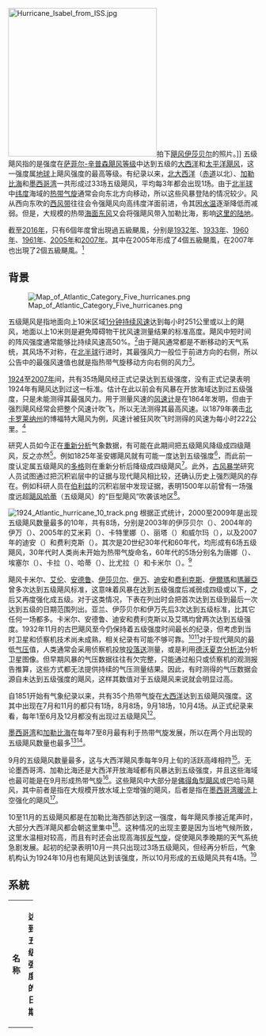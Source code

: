 [[Image:Hurricane_Isabel_from_ISS.jpg|300px]]拍下[[飓风伊莎贝尔|飓风伊莎贝尔]]的照片。]]
五级飓风指的是强度在[[萨菲尔-辛普森飓风等级|萨菲尔-辛普森飓风等级]]中达到五级的[[北大西洋热带气旋|大西洋]]和[[太平洋飓风|太平洋飓风]]，这一强度属[[地球|地球]]上飓风强度的最高等级。有纪录以来，[[大西洋|北大西洋]]（[[赤道|赤道]]以北）、[[加勒比海|加勒比海]]和[[墨西哥湾|墨西哥湾]]一共形成过33场五级飓风，平均每3年都会出现1场。由于[[北半球|北半球]]中[[纬度|纬度]]海域的[[热带气旋|热带气旋]]通常会向东北方向移动，所以这些风暴登陆的情况较少。风从西向东吹的[[西风带|西风带]]往往会令强飓风向高纬度洋面前进，令其因[[海面温度|水温]]逐渐降低而减弱。但是，大规模的热带[[信风|海面东风]]又会将强飓风带入加勒比海，影响[[加勒比地区|这里的陆地]]。

截至[[2016年大西洋飓风季|2016年]]，只有6個年度曾出現過五級颶風，分别是[[1932年大西洋飓风季|1932年]]、[[1933年大西洋飓风季|1933年]]、[[1960年大西洋飓风季|1960年]]、[[1961年大西洋飓风季|1961年]]、[[2005年大西洋飓风季|2005年]]和[[2007年大西洋飓风季|2007年]]。其中在2005年形成了4個五級颶風，在2007年也出現了2個五級颶風。<ref name="HURDAT">{{cite web | author = National Hurricane Center | author2 = Hurricane Research Division | title = Atlantic hurricane best track (HURDAT version 2) | url = http://www.nhc.noaa.gov/data/hurdat/hurdat2-1851-2014-050515.txt | publisher = United States National Oceanic and Atmospheric Administration | date = 2015-05-07 | accessdate = 2015-05-26 | archivedate = 2015-05-10 | archiveurl = https://web.archive.org/web/20150510121046/http://www.nhc.noaa.gov/data/hurdat/hurdat2-1851-2014-050515.txt | deadurl = no }}</ref>

== 背景 ==
{{Saffir-Simpson small}}
[[File:Map_of_Atlantic_Category_Five_hurricanes.png|thumb]]

五级飓风是指地面向上10米区域[[最大持续风速|1分钟持续风速]]达到每小时251公里或以上的飓风，地面以上10米则是避免障碍物干扰风速测量结果的标准高度。飓风中短时间的阵风强度通常能够比持续风速高50%。<ref name="sustainedWinds">{{cite web | url = http://www.aoml.noaa.gov/hrd/tcfaq/D4.html | author = Landsea, Christopher W | publisher = National Oceanic and Atmospheric Administration | work = Atlantic Oceanographic and Meteorological Laboratory | title = Tropical Cyclone FAQ Subject: D4) What does "maximum sustained wind" mean? How does it relate to gusts in tropical cyclones? | accessdate = 2015-05-26 | archivedate = 2015-03-26 | deadurl = no | archiveurl = https://web.archive.org/web/20150326100129/http://www.aoml.noaa.gov/hrd/tcfaq/D4.html }}</ref>由于飓风通常都是不断移动的天气系统，其风场不对称，在[[北半球|北半球]]行进时，其最强风力一般位于前进方向的右侧，所以公告中的最强风速值也就是指热带气旋移动方向右侧的风力<ref name="semicircles">{{cite web | archivedate = 2015-03-26 | archiveurl = https://web.archive.org/web/20150326073304/http://www.aoml.noaa.gov/hrd/tcfaq/D6.html | deadurl = no | url = http://www.aoml.noaa.gov/hrd/tcfaq/D6.html | publisher = National Oceanic and Atmospheric Administration | work = Atlantic Oceanographic and Meteorological Laboratory | title = Tropical Cyclone FAQ Subject: D6) Why are the strongest winds in a hurricane typically on the right side of the storm? | author = Landsea, Christopher W | accessdate = 2015-05-26 }}</ref>。

[[1924年大西洋飓风季|1924]]至[[2007年大西洋飓风季|2007年]]间，共有35场飓风经正式记录达到五级强度，没有正式记录表明1924年有飓风达到过这一标准。估计在此以前会有风暴在开放海域达到过五级强度，只是未能测得其最强风力。用于测量风速的[[风速计|风速计]]是在1864年发明，但由于强烈飓风经常会把整个风速计吹飞，所以无法测得其最高风速。以1879年袭击[[北卡罗莱纳州|北卡罗莱纳州]]的博福特大飓风为例，风速计被狂风吹飞时测得的风速为每小时222公里。<ref name="Hudgins">{{cite web | url = http://www.erh.noaa.gov/er/rnk/Research/NC_Tropical_Cyclone_History.pdf | title = Tropical cyclones affecting North Carolina since 1586 | last = Hudgins | first = James E. | year = 2000 | work = National Weather Service Office Blacksburg, Virginia | publisher = National Oceanic and Atmospheric Administration | archiveurl = https://web.archive.org/web/20131105094044/http://www.erh.noaa.gov/er/rnk/Research/NC_Tropical_Cyclone_History.pdf | accessdate = 2015-05-26 | archivedate = 2013-11-05 | deadurl = no | format = PDF }}</ref>

研究人员如今正在[[大西洋飓风再分析|重新分析]]气象数据，有可能在此期间把五级飓风降级成四级飓风，反之亦然<ref name="reanalysis">{{cite web | url = http://www.aoml.noaa.gov/hrd/data_sub/re_anal.html | title = Re-analysis Project | author = Staff writer | date = 2010-06-08 | work = Hurricane Research Division — Atlantic Oceanographic and Meteorological Project | publisher = National Oceanic and Atmospheric Administration | accessdate = 2015-05-26 | deadurl = no | archiveurl = https://web.archive.org/web/20150327065443/http://www.aoml.noaa.gov/hrd/data_sub/re_anal.html | archivedate = 2015-03-27 }}</ref>。例如1825年圣安娜飓风就有可能一度达到五级强度<ref>{{cite journal | last = Donnelly | first = J. P. | year = 2005 | title = Evidence of Past Intense Tropical Cyclones from Backbarrier Salt Pond Sediments: A Case Study from Isla de Culebrita, Puerto Rico, USA | journal = Journal of Coastal Research | volume = SI42 | pages = 201–210 | issn = 0749-0208 | url = http://www.whoi.edu/science/GG/coastal/publications/pdfs/Donnelly%20JCR%202005-Hurricane.pdf | archivedate = 2013-11-09 | archiveurl = https://web.archive.org/web/20131109112401/http://www.whoi.edu/science/GG/coastal/publications/pdfs/Donnelly%20JCR%202005-Hurricane.pdf | format = PDF | accessdate = 2015-05-26 | dead-url = no }}</ref>，而此前一度认定属五级飓风的[[飓风多格|多格]]则在重新分析后降级成四级飓风<ref>{{cite web | author = National Hurricane Center | author2 = Hurricane Research Division | author3 = Atlantic Oceanographic and Meteorological Laboratory | title = Atlantic hurricane best track (HURDAT) Meta Data | publisher = United States National Oceanic and Atmospheric Administration's Office of Oceanic & Atmospheric Research | date = 2014-03 | accessdate = 2015-03-25 | archiveurl = https://web.archive.org/web/20140607002601/http://www.aoml.noaa.gov/hrd/hurdat/metadata_master.html | deadurl = no | archivedate = 2014-06-07 | url = http://www.aoml.noaa.gov/hrd/hurdat/metadata_master.html }}</ref>。此外，[[古风暴学|古风暴学]]研究人员试图通过把沉积岩层中的证据与现代飓风相比较，还确认历史上强烈飓风的存在。例如科研人员在[[伯利兹|伯利兹]]的沉积岩层中发现证据，表明1500年以前曾有一场强度远超[[飓风哈蒂|飓风哈蒂]]（五级飓风）的“巨型飓风”吹袭该地区<ref name="Mccloskey2009">{{cite journal | last = Mccloskey | first = T | author2 = G Keller | year = 2009 | title = 5000 year sedimentary record of hurricane strikes on the central coast of Belize | journal = Quaternary International | pages = 53–68 | issue = 1-2 | volume = 195 | issn = 1040-6182 | doi = 10.1016/j.quaint.2008.03.003 | bibcode = 2009QuInt.195...53M}}</ref>。

[[Image:1924_Atlantic_hurricane_10_track.png|thumb]]
根据正式统计，2000至2009年是出现五级飓风数量最多的10年，共有8场，分别是2003年的伊莎贝尔（{{lang|en|Isabel}}）、2004年的伊万（{{lang|en|Ivan}}）、2005年的艾米莉（{{lang|en|Emily}}）、卡特里娜（{{lang|en|Katrina}}）、丽塔（{{lang|en|Rita}}）和威尔玛（{{lang|en|Wilma}}），以及2007年的迪安（{{lang|en|Dean}}）和费利克斯（{{lang|en|Felix}}）。其次是20世纪30年代和60年代，均形成有6场五级飓风，30年代时人类尚未开始为热带气旋命名，60年代的5场分别名为唐娜（{{lang|en|Donna}}）、埃塞尔（{{lang|en|Ethel}}）、卡拉（{{lang|en|Carla}}）、哈蒂（{{lang|en|Hattie}}）、比尤拉（{{lang|en|Beulah}}）和卡米尔（{{lang|en|Camille}}）。<ref name="HURDAT" />

飓风卡米尔、[[飓风艾伦|艾伦]]、[[飓风安德鲁|安德鲁]]、[[飓风伊莎贝尔|伊莎贝尔]]、[[飓风伊万|伊万]]、[[飓风迪安|迪安]]和[[飓风费利克斯|费利克斯]]、[[颶風伊爾瑪|伊爾瑪]]和[[颶風瑪麗亞|瑪麗亞]]曾多次达到五级飓风标准，这意味着风暴在达到五级强度后减弱成四级或以下，之后又再度强化成五级。对于这类情况，下表在列出时会把首次达到五级到最后一次达到五级的日期范围列出。亚兰、伊莎贝尔和伊万先后3次达到五级标准，比其它任何一场都多。卡米尔、安德鲁、迪安和费利克斯以及艾瑪均曾两次达到五级强度。1932年11月的古巴飓风至今仍保持着五级强度时间最长的纪录，但考虑到当时卫星和侦察机技术尚未成熟，相关纪录有可能不够可靠。<ref name="HURDAT" /><ref name="Andrew reanalysis">{{cite web | url = http://www.nhc.noaa.gov/1992andrew_add.html | title = Addendum Hurricane Andrew | last = Rappaport | first = Edward N. | work = National Hurricane Center | publisher = National Oceanic and Atmospheric Administration | archiveurl = https://web.archive.org/web/20141219040743/http://www.nhc.noaa.gov/1992andrew_add.html | archivedate = 2014-12-19 | deadurl = no | accessdate = 2015-05-26 }}</ref>对于现代飓风的最低[[气压|气压]]值，人类通常会采用侦察机投放[[投落送|投落送]]测量，或是利用[[德沃夏克分析法|德沃夏克分析法]]分析卫星图像。但早期风暴的气压数据往往有欠完整，只能通过船只或侦察机的观测报告推算，这些方式都无法提供持续的气压测量结果。因此，有时测得的气压数据会源自未达到五级强度的飓风，这样其数值对于五级飓风来说就会明显过高。

自1851开始有气象纪录以来，共有35个热带气旋在[[大西洋|大西洋]]达到五级飓风强度。这其中出现在7月和11月的都只有1场，8月8场，9月18场，10月4场。从正式纪录来看，每年1至6月及12月都没有出现过五级飓风<ref name="HURDAT" />。

[[墨西哥湾|墨西哥湾]]和[[加勒比海|加勒比海]]在每年7至8月最有利于热带气旋发展，所以在两个月出现的五级飓风数量也最多<ref name="HURDAT" /><ref name="climatology">{{cite web | year = 2010 | author = Staff writer | url = http://www.nhc.noaa.gov/climo/ | title = Tropical Cyclone Climatology | accessdate = 2015-05-26 | publisher = National Oceanic and Atmospheric Administration | archiveurl = https://web.archive.org/web/20150321161433/http://www.nhc.noaa.gov/climo/ | work = National Hurricane Center | deadurl = no | archivedate = 2015-03-21 }}</ref>。

9月的五级飓风数量最多，这与大西洋飓风季每年9月上旬的活跃高峰相符<ref name="September">{{cite web | url = http://www.aoml.noaa.gov/hrd/tcfaq/G1.html | title = Tropical Cyclone FAQ G1) When is hurricane season ? | last = Dorst | first = Neal | date = 2010-06-10 | work = National Hurricane Center | publisher = National Oceanic and Atmospheric Administration | accessdate = 2015-05-26 | archiveurl = https://web.archive.org/web/20150326072108/http://www.aoml.noaa.gov/hrd/tcfaq/G1.html | archivedate = 2015-03-26 | deadurl = no }}</ref>。无论墨西哥湾、加勒比海还是大西洋开放海域都有风暴达到五级强度，并且这些海域也最可能是在9月形成热带气旋<ref name="climatology" />。这些飓风中大部分是[[佛得角型飓风|佛得角型飓风]]或巴哈马飓风，其中前者是指在大规模开放水域上空增强的飓风，后者是指在[[墨西哥湾暖流|墨西哥湾暖流]]上空强化的飓风<ref name="CapeVerde">{{cite web | url = http://www.aoml.noaa.gov/hrd/tcfaq/A2.html | title = Tropical Cyclone FAQ A2) What is a "Cape Verde" hurricane? | last = Landsea | first = Christopher W. | date = 2010-06-08 | work = Hurricane Research Division — Atlantic Oceanographic and Meteorological Laboratory | publisher = National Oceanic and Atmospheric Administration | accessdate = 2015-05-26 | archiveurl = https://web.archive.org/web/20150327065541/http://www.aoml.noaa.gov/hrd/tcfaq/A2.html | archivedate = 2015-03-27 | deadurl = no }}</ref>。

10至11月的五级飓风都是在加勒比海西部达到这一强度，每年飓风季接近尾声时，大部分大西洋飓风都会朝这里集中<ref name="climatology" />。这种情况的出现主要是因为当地气候所致，这里水温相对较高，而且有时还会出现高海拔[[反气旋|反气旋]]，促使飓风季晚期的天气系统急剧发展。起初的纪录表明10月一共只出现过3场五级飓风，但经再分析后，气象机构认为1924年10月也有飓风达到该强度，所以10月形成的五级飓风共有4场。<ref name="HURDAT" />

== 系統 ==

{| class="wikitable sortable" width="100%"
! scope="col" width="5%"|名称
! scope="col" width="15%" data-sort-type="isoDate"|达到五级强度的日期
! scope="col" width="5%"|持續時間（小时）
! scope="col" width="12.5%"|持续风速
! scope="col" width="12.5%"|气压
! scope="col" width="27.5%" class="unsortable"|影響地區
! scope="col" width="5%"|死亡
! scope="col" width="5%"|損失（美元）
! scope="col" width="5%" class="unsortable"|參考資料
|-
| {{sort|Cuba|[[1924年古巴飓风|“古巴”]]}} || {{Sort|19241019|1924年10月19日}} || {{nts|12}} || {{Sort|165|每小時270公里}} || {{convert|910|hPa|inHg|sigfig=4|sortable=on}} || 中美洲、墨西哥、古巴<br>佛羅里達州、巴哈馬 || {{nts|90}} || ||<ref name="meta">{{cite web|author1=Steve Feuer |author2=Ramon Perez Suarez |author3=Ricardo Prieto |author4=Jorge Sanchez-Sesma |date=March 2009|title=Documentation of Atlantic Tropical Cyclones Changes in HURDAT: Hurricane #10 in 1924|publisher=Hurricane Research Division|accessdate=2009-03-21}}</ref>
|-
| {{sort|Okeechobee|[[1928年奥基乔比飓风|“圣费利佩二世－奥基乔比”]]}} || {{Sort|19280913|1928年9月13至14日}} || {{nts|12}} || {{Sort|160|每小時260公里}} || {{convert|929|hPa|inHg|sigfig=4|sortable=on}} || 小安的列斯群島、巴哈馬<br>美國東岸、加拿大大西洋省份 || {{nts|4000}} || {{ntsp|100000000||$}} ||
|-
| {{sort|Bahamas|[[1932年巴哈马飓风|“巴哈马”]]}} || {{sort|19320905|1932年9月5至6日}} || {{nts|24}} || {{Sort|160|每小時260公里}} || {{convert|921|hPa|inHg|sigfig=4|sortable=on}} || 巴哈馬、美國東北部 || {{nts|16}} || ||
|-
| {{sort|Cuba|[[1932年古巴飓风|“古巴”]]}} || {{sort|19321105|1932年11月5至8日}} || {{nts|78}} || {{Sort|175|每小時280公里}} || {{convert|915|hPa|inHg|sigfig=4|sortable=on}} || 小安的列斯群島、牙買加、開曼群島<br>古巴、巴哈馬、百慕大 || {{nts|3,103}} || {{ntsp|40000000||$}} ||
|-
| {{sort|Cuba–Brownsville|[[1933年古巴－布朗斯维尔飓风|“古巴－布朗斯维尔”]]}} || {{sort|19330830|1933年8月30日}} || {{nts|12}} || {{Sort|160|每小時260公里}} || {{convert|930|hPa|inHg|sigfig=4|sortable=on}} || 巴哈馬、古巴、佛羅里達州<br>德克薩斯州、塔毛利帕斯州 || {{nts|179}} || {{ntsp|27900000||$}} ||
|-
| {{sort|Tampico|[[1933年坦皮科飓风|“坦皮科”]]}} || {{sort|19330921|1933年9月21日}} || {{nts|12}} || {{Sort|160|每小時260公里}} || {{convert|929|hPa|inHg|sigfig=4|sortable=on}} || 牙買加、尤卡坦半島 || {{nts|184}} || {{ntsp|5000000||$}} ||
|-
| {{sort|Labor Day|[[1935年劳动节飓风|“劳动节”]]}} || {{sort|19350903|1933年9月3日}} || {{nts|18}} || {{Sort|185|每小時295公里}} || {{convert|892|hPa|inHg|sigfig=4|sortable=on}} || 巴哈馬、佛羅里達州、喬治亞州、卡羅萊納、弗吉尼亞州 || {{nts|408}} || ||
|-
| {{sort|New England| [[1938年新英格兰飓风|“新英格兰”]]}} || {{sort|19380919|1938年9月19至20日}} || {{nts|18}} ||  {{Sort|160|每小時260公里}} || {{convert|940|hPa|inHg|sigfig=4|sortable=on}} || 美國東南部、美國東北部、魁北克省西南部 || {{nts|682}} || {{ntsp|306000000||$}} ||
|-
| [[1953年飓风卡罗尔|卡罗尔]] || {{sort|19530903|1953年9月3日}} || {{nts|12}} || {{Sort|160|每小時260公里}} || {{convert|929|hPa|inHg|sigfig=4|sortable=on}} || 百慕大、新英格蘭、加拿大大西洋省份 || {{nts|5}} || {{ntsp|2000000||$}} ||
|-
| [[飓风珍妮特|珍妮特]] || {{sort|19550927|1955年9月27至28日}} ||  {{nts|18}} || {{Sort|175|每小時280公里}} ||  {{convert|914|hPa|inHg|sigfig=4|sortable=on}} || 小安的列斯群島、中美洲 || {{nts|1023}} || {{ntsp|65800000||$}} ||<ref name="1955MWR">{{cite journal|author2=Davies, Walter R|author3=Moore, Paul L|format=PDF|publisher=United States Weather Bureau|year=1955|issue=12|volume=83|title=Hurricanes of 1955|doi=10.1175/1520-0493(1955)083<0315:HO>2.0.CO;2|accessdate=2011-08-16|url=http://www.aoml.noaa.gov/general/lib/lib1/nhclib/mwreviews/1955.pdf|pages=315–326|author=Dunn, Gordon E.|issn=1520-0493|journal=Monthly Weather Review|bibcode=1955MWRv...83..315D|archive-date=2007-06-29|archive-url=https://web.archive.org/web/20070629114604/http://www.aoml.noaa.gov/general/lib/lib1/nhclib/mwreviews/1955.pdf|dead-url=no}}</ref>
|-
| [[飓风卡拉|卡拉]] || {{sort|19610911|1961年9月11日}} || {{nts|18}} || {{Sort|175|每小時280公里}} || data-sort-value="931"|{{convert|931|hPa|inHg|sigfig=4|sortable=on}} || 德克薩斯州、路易斯安那州、美國中西部 || {{nts|43}} || {{ntsp|325740000||$}} ||<ref name="US Deadliest"/><ref name="1983 Deadly">{{cite report |author3=National Hurricane Center |author=Hebert, Paul J |author2=Taylor, Glenn |archivedate=2012-12-03 |deadurl=no |date=January 1983 |title=The Deadliest, Costliest, and Most Intense United States Hurricanes of This Century (and Other Frequently Requested Hurricane Facts) |type=NOAA Technical Memorandum NWS TPC-18 |accessdate=December 2, 2012 |url=http://www.aoml.noaa.gov/general/lib/lib1/nhclib/nwstechmemos/techmemo18.pdf |archiveurl=https://www.webcitation.org/6CcbwRKHS?url=http://www.aoml.noaa.gov/general/lib/lib1/nhclib/nwstechmemos/techmemo18.pdf |publisher=United States National Oceanic and Atmospheric Administration's National Weather Service |page=5 |df=mdy-all }}</ref>
|-
| [[飓风哈蒂|哈蒂]] || {{sort|19611030|1961年10月30至31日}} ||  {{nts|18}} || {{Sort|160|每小時260公里}} || {{convert|920|hPa|inHg|sigfig=4|sortable=on}} || 中美洲 || {{nts|319}} || {{ntsp|60300000||$}} ||<ref>{{cite journal|title=The Hurricane Season of 1961|journal=Monthly Weather Review|volume=89|issue=3|doi=10.1175/1520-0493(1962)090<0107:THSO>2.0.CO;2|url=http://www.aoml.noaa.gov/general/lib/lib1/nhclib/mwreviews/1961.pdf|accessdate=2012-12-03|publisher=United States Weather Bureau|author=Dunn, Gordon E|issn=0027-0644|year=1962|page=108|archive-date=2013-11-26|archive-url=https://web.archive.org/web/20131126080309/http://www.aoml.noaa.gov/general/lib/lib1/nhclib/mwreviews/1961.pdf|dead-url=no}}</ref><ref>{{cite web |title=Belize Marked 45th Anniversary of Deadly Hurricane Hattie |url=http://www.nemo.org.bz/cgi-bin/nemonews/exec/view.cgi?archive=1&num=285 |publisher=Belize National Emergency Management Organization |accessdate=2012-12-03 |author=National Meteorological Services of Belize |archiveurl=https://www.webcitation.org/6Ce1gvhur?url=http://www.nemo.org.bz/cgi-bin/nemonews/exec/view.cgi?archive=1&num=285 |archivedate=2012-12-03 |date=2006-11-02 |deadurl=yes }}</ref>
|-
| [[飓风比尤拉|比尤拉]] || {{sort|19670920|1967年9月20日}} || {{nts|18}} || {{Sort|160|每小時260公里}} || {{convert|923|hPa|inHg|sigfig=4|sortable=on}} || 加勒比地區、墨西哥、德克薩斯州 || {{nts|688}} || {{ntsp|207650000||$}} ||<ref>{{cite journal|title=The Hurricane Season of 1967|journal=Monthly Weather Review|volume=96|issue=4|doi=10.1175/1520-0493(1968)096<0242:THSO>2.0.CO;2|url=http://www.aoml.noaa.gov/general/lib/lib1/nhclib/mwreviews/1967.pdf|accessdate=2012-12-03|publisher=United States National Oceanic and Atmospheric Administration|issn=0027-0644|year=1967|page=243|author=Sugg, Arnold L|author2=Peliser, Joseph M|archive-date=2007-06-29|archive-url=https://web.archive.org/web/20070629113956/http://www.aoml.noaa.gov/general/lib/lib1/nhclib/mwreviews/1967.pdf|dead-url=no}}</ref>
|-
| [[飓风卡米尔|卡米尔]] || {{sort|19690816|1969年8月16至18日 '''†'''}} || {{nts|30}} || {{sort|175|每小時280公里}} || {{convert|900|hPa|inHg|sigfig=4|asortable=on}} || 古巴、美國墨西哥灣沿岸地區 || {{nts|259}} || {{ntsp|1420000000||$}} ||<ref name="US Deadliest"/><ref name="costliest"/><ref>{{cite press release |url=http://www.nhc.noaa.gov/news/20140401_pa_reanalysisCamille.pdf |title=Re-analysis of 1969's Hurricane Camille Completed — Catastrophic hurricane now ranks as second strongest on record |publisher=United States National Oceanic and Atmospheric Administration |date=April 1, 2014 |accessdate=April 1, 2014 |author=National Hurricane Center |archiveurl=https://www.webcitation.org/6ORSsNEwU?url=http://www.nhc.noaa.gov/news/20140401_pa_reanalysisCamille.pdf |archivedate=2014-03-29 |deadurl=no |df= }}</ref>
|-
| [[飓风伊迪丝|伊迪丝]] || {{sort|19710909|1971年9月9日}} || {{nts|6}} || {{sort|160|每小時260公里}} || {{convert|943|hPa|inHg|sigfig=4|sortable=on}} || 加勒比地區、中美洲、墨西哥、美國墨西哥灣沿岸地區 || {{nts|37}} || {{ntsp|25400000||$}} ||
|-
| [[飓风安妮塔|安妮塔]] || {{sort|19770902|1977年9月2日}} || {{nts|12}} || {{Sort|175|每小時280公里}} || {{convert|926|hPa|inHg|sigfig=4|sortable=on}} || 墨西哥 || {{nts|11}} || {{ntsh|1}} 大量 ||<ref>{{cite journal|title=Atlantic Hurricane Season of 1977|journal=Monthly Weather Review|date=1978-04-01|volume=106|issue=4|pages=536–540|doi=10.1175/1520-0493(1978)106<0534:AHSO>2.0.CO;2|author=Lawrence, Miles B|publisher=American Meteorological Society|issn=1520-0493|year=1978}}</ref>
|-
| [[颶風大衛|大卫]] || {{sort|19790830|1979年8月30至31日}} || {{nts|42}} || {{Sort|175|每小時280公里}} || {{convert|924|hPa|inHg|sigfig=4|sortable=on}} || 加勒比地區、美國東岸 || {{nts|2068}} || {{ntsp|1540000000||$}} ||<ref name="emdat">{{cite web |author=Université Catholique de Louvain |year=2007 |title=EM-DAT: The OFDA/CRED International Disaster Database for the Caribbean |accessdate=2007-09-07 |url=http://www.em-dat.net/ |deadurl=yes |archiveurl=https://www.webcitation.org/5PlwRXxGj?url=http://www.em-dat.net/ |archivedate=2007年6月21日 }}</ref><ref name="1979 MWR">{{cite journal |title=Atlantic Hurricane Season of 1979 |journal=Monthly Weather Review |date=1980-07-01 |volume=108 |issue=7 |doi=10.1175/1520-0493(1980)108<0973:AHSO>2.0.CO;2 |url=http://www.aoml.noaa.gov/general/lib/lib1/nhclib/mwreviews/1979.pdf |accessdate=2012-12-03 |author=Hebert, Paul J |page=976 |publisher=American Meteorological Society |issn=1520-0493 |year=1980 |deadurl=yes |archiveurl=https://web.archive.org/web/20110104020243/http://www.aoml.noaa.gov/general/lib/lib1/nhclib/mwreviews/1979.pdf |archivedate=2011-01-04 }}</ref>
|-
| [[颶風艾倫|艾倫]] || {{sort|19800805|1980年8月5至9日 '''†'''}} || {{nts|72}} || {{Sort|190|每小時305公里}} || {{convert|899|hPa|inHg|sigfig=4|sortable=on}} || 加勒比地區、尤卡坦半島、墨西哥、德克薩斯州南部 || {{nts|269}} || {{ntsp|1237600000||$}} ||<ref name="emdat"/><ref>{{cite journal|author=Lawrence, Miles B|author2=Pelissier, Joseph M|title=Atlantic Hurricane Season of 1980|journal=Monthly Weather Review|date=1981-07-01|volume=109|issue=7|pages=1567–1582|doi=10.1175/1520-0493(1981)109<1567:AHSO>2.0.CO;2|url=http://journals.ametsoc.org/doi/pdf/10.1175/1520-0493%281981%29109%3C1567%3AAHSO%3E2.0.CO%3B2|accessdate=2012-12-06|issn=1520-0493|publisher=American Meteorological Society|year=1981|archive-date=2020-05-24|archive-url=https://web.archive.org/web/20200524122825/https://journals.ametsoc.org/doi/pdf/10.1175/1520-0493%281981%29109%3C1567%3AAHSO%3E2.0.CO%3B2|dead-url=no}}</ref><ref>{{cite report|title=Hurricane Allen July 31 – August 11|type=Preliminary Report|author=National Hurricane Center|publisher=United States National Oceanic and Atmospheric Administration's National Weather Service|accessdate=December 6, 2012|url=http://www.nhc.noaa.gov/archive/storm_wallets/atlantic/atl1980-prelim/allen/|pages=1–6|date=|archive-date=2020-06-11|archive-url=https://web.archive.org/web/20200611100537/https://www.nhc.noaa.gov/archive/storm_wallets/atlantic/atl1980-prelim/allen/|dead-url=no}}</ref>
|-
| [[颶風吉爾伯特|吉爾伯特]] || {{sort|19880913|1988年9月13至14日}} || {{nts|24}} || {{Sort|185|每小時295公里}} || {{convert|888|hPa|inHg|sigfig=4|sortable=on}} || 牙買加、委內瑞拉、中美洲、伊斯帕尼奧拉島、墨西哥 || {{nts|318}} || {{ntsp|7100000000||$}} ||<ref name="Gilbert TCR">{{cite report|author=Clark, Gilbert B|title=Preliminary Report: Hurricane Gilbert|url=http://www.nhc.noaa.gov/archive/storm_wallets/atlantic/atl1988-prelim/gilbert/|publisher=United States National Hurricane Center|format=PDF|pages=9|accessdate=May 6, 2017|date=October 26, 1988|archive-date=2020-06-11|archive-url=https://web.archive.org/web/20200611100541/https://www.nhc.noaa.gov/archive/storm_wallets/atlantic/atl1988-prelim/gilbert/|dead-url=no}}</ref><ref name="Adjustments">{{cite report |author=Blake, Eric S |page=47 |author4=National Hurricane Center |author2=Landsea, Christopher W |date=August 2011 |author3=Gibney, Ethan J |archivedate=2012-11-27 |deadurl=no |title=The Deadliest, Costliest, and Most Intense United States Tropical Cyclones from 1851 to 2010 (And Other Frequently Requested Hurricane Facts) |type=NOAA Technical Memorandum NWS NHC-6 |accessdate=August 16, 2014 |publisher=United States National Oceanic and Atmospheric Administration's National Weather Service |url=http://www.nhc.noaa.gov/pdf/nws-nhc-6.pdf |archiveurl=https://www.webcitation.org/6CUXzlU54?url=http://www.nhc.noaa.gov/pdf/nws-nhc-6.pdf |df=mdy }}</ref>
|-
| [[飓风雨果|雨果]] || {{sort|19890915|1989年9月15日}} || {{nts|6}} || {{Sort|160|每小時260公里}} || {{convert|918|hPa|inHg|sigfig=4|sortable=on}} || 加勒比海，美國東岸 || {{nts|107}} || {{ntsp|10000000000||$}} ||<ref name="costliest"/><ref name="Hugo TCR">{{cite report|author=Lawrence, Miles B|title=Preliminary Report: Hurricane Hugo|url=http://www.ecu.edu/renci/StormsToLife/Hugo/images/NOAA-Hugo-Report.pdf|publisher=United States National Hurricane Center|format=PDF|pages=1–2, 7|accessdate=April 25, 2017|date=November 15, 1989|archive-date=2017-09-06|archive-url=https://web.archive.org/web/20170906040145/http://www.ecu.edu/renci/StormsToLife/Hugo/images/NOAA-Hugo-Report.pdf|dead-url=no}}</ref><ref>{{cite journal|author2=Mayfield, Max|author=Case, Bob|page=1175|publisher=American Meteorological Society|title=Atlantic Hurricane Season of 1989|journal=Monthly Weather Review|date=1990-05-01|url=http://journals.ametsoc.org/doi/pdf/10.1175/1520-0493%281990%29118%3C1165%3AAHSO%3E2.0.CO%3B2|volume=118|issue=5|doi=10.1175/1520-0493(1990)118<1165:AHSO>2.0.CO;2|accessdate=2012-12-10|issn=1520-0493|year=1990|archive-date=2020-05-24|archive-url=https://web.archive.org/web/20200524122852/https://journals.ametsoc.org/doi/pdf/10.1175/1520-0493%281990%29118%3C1165%3AAHSO%3E2.0.CO%3B2}}</ref>
|-
| [[飓风安德鲁|安德鲁]] || {{sort|19920823|1992年8月23至24日 '''†'''}} || {{nts|16}} || {{Sort|175|每小時280公里}} || {{convert|922|hPa|inHg|sigfig=4|sortable=on}} || 巴哈馬、佛羅里達州、美國墨西哥灣沿岸地區 || {{nts|65}} || {{ntsp|26500000000||$}} ||<ref name="costliest"/><ref name="Andrew TCR">{{cite report|author=Rappaport, Edward N|date=December 10, 1993|accessdate=January 1, 2013|title=Hurricane Andrew: August 16 – 28|url=http://www.nhc.noaa.gov/1992andrew_add.html|type=Preliminary Report|publisher=United States National Hurricane Center|archive-date=2013-10-23|archive-url=https://web.archive.org/web/20131023010151/http://www.nhc.noaa.gov/1992andrew_add.html|dead-url=no}}</ref>
|-
| [[飓风米奇|米契]] || {{sort|19981026|1998年10月26至28日}} || {{nts|42}} || {{Sort|180|每小時285公里}} || {{Convert|905|hPa|inHg|sigfig=4|sortable=on}} || 中美洲、尤卡坦半島、佛羅里達州南部 || {{nts|11374}} || {{ntsp|6200000000||$}} ||<ref name="Mitch TCR">{{cite report|author=Guiney, John L|author2=Lawrence, Miles B|format=PDF|title=Hurricane Mitch: October 22 - November 5, 1998|url={{NHC TCR url|id=AL131998_Mitch}}|accessdate=April 24, 2017|publisher=United States National Hurricane Center|date=April 7, 2017|type=Tropical Cyclone Report}}</ref><ref>{{Cite web|year=2004|title=Mitch: The Deadliest Atlantic Hurricane Since 1780|url=http://lwf.ncdc.noaa.gov/oa/reports/mitch/mitch.html|publisher=United States National Climatic Data Center|accessdate=2013-01-13|deadurl=yes|archiveurl=https://web.archive.org/web/20120717103126/http://lwf.ncdc.noaa.gov/oa/reports/mitch/mitch.html|archivedate=2012年7月17日}}</ref><ref name="iadbcr">{{Cite web |author=Inter-American Development Bank |title=Central America After Hurricane Mitch- Costa Rica |accessdate=2013-01-13 |url=http://www.iadb.org/regions/re2/consultative_group/backgrounder6.htm |deadurl=yes |archiveurl=https://web.archive.org/web/20051219111541/http://www.iadb.org/regions/re2/consultative_group/backgrounder6.htm |archivedate=2005-12-19 }}</ref><ref name="iadbes">{{Cite web |author=Inter-American Development Bank |title=Central America After Hurricane Mitch- El Salvador |accessdate=2013-01-13 |url=http://www.iadb.org/regions/re2/consultative_group/backgrounder4.htm |deadurl=yes |archiveurl=https://web.archive.org/web/20051026083640/http://www.iadb.org/regions/re2/consultative_group/backgrounder4.htm |archivedate=2005-10-26 }}</ref>
|-
| [[飓风伊莎贝尔|伊莎贝尔]] || {{sort|20030911|2003年9月11至14日 '''†'''}} || {{nts|42}} || {{Sort|165|每小時270公里}} || {{convert|915|hPa|inHg|sigfig=4|sortable=on}} || 大安的列斯群島、巴哈馬、美國東部、安大略省 || {{nts|51}} || {{ntsp|5370000000||$}} ||<ref name="costliest"/><ref name="Isabel TCR">{{cite report|author=Beven, John L|author2=Cobb, Hugh|type=Tropical Cyclone Report|title=Hurricane Isabel: September 6-19, 2003|url={{NHC TCR url|id=AL132003_Isabel}}|format=PDF|accessdate=April 24, 2017|publisher=United States National Hurricane Center|date=April 7, 2017}}</ref>
|-
| [[飓风伊万|伊凡]] || {{sort|20040909|2004年9月9至14日 '''†'''}} || {{nts|60}} || {{Sort|165|每小時270公里}} || {{convert|910|hPa|inHg|sigfig=4|sortable=on}} || 加勒比地區、委內瑞拉、美國墨西哥灣沿岸地區 || {{nts|124}} || {{ntsp|23280000000||$}} ||<ref name="costliest"/><ref name="WMO 2004"/><ref name="Ivan TCR">{{cite report|author=Stewart, Stacy R |date=December 16, 2004 |title=Hurricane Ivan September 2 – 24, 2004 |accessdate=December 10, 2012 |publisher=United States National Hurricane Center |url={{NHC TCR url|id=AL092004_Ivan}} |archiveurl=https://www.webcitation.org/6CVGxo43Y?url=http://www.nhc.noaa.gov/2004ivan.shtml? |archivedate=November 28, 2012 |type=Tropical Cyclone Report |deadurl=yes |df= }}</ref>
|-
| [[2005年飓风艾米莉|艾米莉]] || {{sort|20050716|2005年7月16日}} || {{nts|6}} || {{sort|160|每小時260公里}} || {{convert|929|hPa|inHg|sigfig=4|sortable=on}} || 向風群島、牙買加、[[墨西哥|墨西哥]]、德克薩斯州 || {{nts|17}} || {{ntsp|1014000000||$}} ||<ref name="Emily TCR">{{cite report|author=Franklin, James L |author2=Brown, Daniel P |date=March 10, 2006 |title=Hurricane Emily July 11 – 21, 2005 |accessdate=December 10, 2012 |publisher=United States National Hurricane Center |url={{NHC TCR url|id=AL052005_Emily}} |archiveurl=https://www.webcitation.org/6pyRtzaxP?url=http://www.nhc.noaa.gov/data/tcr/AL052005_Emily.pdf |archivedate=April 24, 2017 |type=Tropical Cyclone Report |deadurl=yes |df= }}</ref>
|-
| [[2005年颶風卡特里娜|卡崔娜]] || {{sort|20050828|2005年8月28至29日}} || {{nts|18}} || {{Sort|175|每小時280公里}} || {{convert|902|hPa|inHg|sigfig=4|asortable=on}} || 巴哈馬、美國墨西哥灣沿岸地區 || {{nts|1836}} || {{ntsp|108000000000||$}} ||<ref name="Katrina TCR">{{cite report|author=Knabb, Richard D|author2=Rhome, Jamie R|author3=Brown, Daniel P|format=PDF|title=Hurricane Katrina: August 23 – 30, 2005|url={{NHC TCR url|id=AL122005_Katrina}}|accessdate=April 24, 2017|publisher=United States National Hurricane Center|date=December 20, 2005|type=Tropical Cyclone Report}}</ref>
|-
| [[飓风丽塔|丽塔]] || {{sort|20050921|2005年9月21至22日}} || {{nts|24}} || {{Sort|180|每小時285公里}} || {{convert|895|hPa|inHg|sigfig=4sortable=on}} || 古巴、美國墨西哥灣沿岸地區 || {{nts|125}} || {{ntsp|12037000000||$}} ||<ref name="Rita TCR">{{cite report|url={{NHC TCR url|id=AL182005_Rita}}|title=Hurricane Rita: September 18 - 26, 2005|author=Knabb, Richard D|author2=Brown, Daniel P|author3=Rhome, Jamie R|date=March 17, 2006|publisher=UUnited States National Hurricane Center|accessdate=December 10, 2012|type=Tropical Cyclone Report}}</ref>
|-
| [[飓风威尔玛|威爾瑪]] || {{sort|20071019|2005年10月19日}} || {{nts|18}} || {{Sort|185|每小時295公里}} || {{convert|882|hPa|inHg|sigfig=4|sortable=on}} || 大安的列斯群島、中美洲、佛羅里達州 || {{nts|87}} || {{ntsp|29400000000||$}} ||<ref name="Wilma TCR">{{cite report|author1=Pasch, Richard J|title=Tropical Cyclone Report: Hurricane Wilma: October 15 – 26, 2005|url={{NHC TCR url|id=AL252005_Wilma}}|author4=Roberts, David P|author3=Cobb III, Hugh D|author2=Blake, Eric S|date=January 12, 2006|publisher=United States National Hurricane Center|accessdate=September 13, 2014}}</ref><ref name="wilmasmn">{{cite web |author=Comisión Nacional del Agua |year=2006 |title=Resumen del Huracán "Wilma" |accessdate=2012-12-10 |url=http://smn.cna.gob.mx/ciclones/tempo2005/atlantico/wilma.pdf |format=PDF |archiveurl=https://www.webcitation.org/6CUaoilHq?url=http://smn.cna.gob.mx/ciclones/tempo2005/atlantico/wilma.pdf |archivedate=2012-11-27 |deadurl=yes }}</ref><ref>{{cite news|author=Royster, Amy|date=2005-12-04|title=Wilma's Waves Devastate Grand Bahama Communities|publisher=Palm Beach Post}}{{subscription required|Lexis Nexis}}</ref><ref>{{cite news |agency=Agence France-Presse |date=2005-12-04 |title=Hurricane Wilma exacts losses of 704 million dollars: Cuban government |publisher=Relief Web |accessdate=2012-12-10 |url=http://reliefweb.int/report/cuba/hurricane-wilma-exacts-losses-704-million-dollars-cuban-government |archiveurl=https://www.webcitation.org/6CUbdEYCy?url=http://reliefweb.int/report/cuba/hurricane-wilma-exacts-losses-704-million-dollars-cuban-government |archivedate=2012-11-27 |deadurl=yes }}</ref>
|-
| [[飓风迪安|狄恩]] || {{sort|20070818|2007年8月18至21日}} '''†''' || {{nts|24}} || {{Sort|175|每小時280公里}} || {{convert|905|hPa|inHg|sigfig=4|sortable=on}} || 加勒比地區、中美洲 || {{nts|45}} || {{ntsp|1760000000||$}} ||<ref name="emdat"/><ref name="Dean TCR">{{cite report|author=Franklin, James L|date=January 31, 2008|title=Hurricane Dean: August 13 – 23, 2007|url={{NHC TCR url|id=AL042007_Dean}}|type=Tropical Cyclone Report|format=PDF|accessdate=April 24, 2017|publisher=United States National Hurricane Center}}</ref><ref name="#1">{{cite web|author=Organización de las Naciones Unidas para la Agricultura y la Alimentación (FAO), Nicaragua|year=2007|title=Evaluación de Daños Causados por el Huracán Félix en el Caribe de Nicaragua|accessdate=2012-12-10|format=PDF|url=http://www.fao.org/fileadmin/templates/tc/tce/pdf/Nicaragua_FAO_Evaluacion_2007.pdf|language=es|archive-date=2012-10-17|archive-url=https://web.archive.org/web/20121017092251/http://www.fao.org/fileadmin/templates/tc/tce/pdf/Nicaragua_FAO_Evaluacion_2007.pdf|dead-url=no}}</ref>
|-
| [[飓风费利克斯|费利克斯]] || {{sort|20070903|2007年9月3至4日}} '''†''' || {{nts|24}} || {{Sort|175|每小時280公里}} || {{convert|929|hPa|inHg|sigfig=4|sortable=on}} || 尼加拉瓜、洪都拉斯 || {{nts|133}} || {{ntsp|720000000||$}} ||<ref name="Felix TCR">{{cite report|author=Beven, John L|title=Hurricane Felix: August 31 – September 5, 2007|url={{NHC TCR url|id=AL062007_Felix}}|type=Tropical Cyclone Report|format=PDF|accessdate=April 24, 2017|publisher=United States National Hurricane Center|date=January 16, 2008}}</ref><ref name="#1"/><ref>{{cite web |author=Silva, José A |publisher=El Nuevo Diario |date=2008-01-29 |accessdate=2012-12-10 |title=Huracán los terminó de hundir en la pobreza |url=http://impreso.elnuevodiario.com.ni/2007/01/29/especiales/84368 |language=es |deadurl=yes |archiveurl=https://web.archive.org/web/20090122094329/http://impreso.elnuevodiario.com.ni/2007/01/29/especiales/84368 |archivedate=2009-01-22 }}</ref><ref>{{cite web|author=Comisión Permanente de Contingencias, Government of Honduras|date=2007-09-07|title=Honduras: Informe preliminar de daños por Huracán Félix y últimas lluvias — Copeco — Boletín #53 – 07 de Septiembre 2007|accessdate=2012-12-10|url=http://www.reliefweb.int/rw/rwb.nsf/db900sid/LRON-76YCLW?OpenDocument|publisher=Reliefweb|language=es|archive-date=2008-02-17|archive-url=http://webarchive.loc.gov/all/20080217164212/http://www.reliefweb.int/rw/rwb.nsf/db900sid/LRON-76YCLW?OpenDocument|dead-url=no}}</ref>
|-
| [[颶風馬修|馬修]] || {{sort|20161001|2016年10月1日}} || {{nts|12}} || {{Sort|165|每小時270公里}} || {{convert|934|hPa|inHg|sigfig=4|sortable=on}} || 安的列斯群島、委內瑞拉、哥倫比亞<br>美國東岸、加拿大大西洋省份 || {{nts|603}} || {{ntsp|15090000000||$}} ||<ref name="Matthew TCR">{{cite report|author=Stewart, Stacy R|format=PDF|title=Hurricane Matthew: September 28 – October 9, 2016|url={{NHC TCR url|id=AL142016_Matthew}}|accessdate=April 24, 2017|publisher=United States National Hurricane Center|date=April 7, 2017|type=Tropical Cyclone Report}}</ref>
|-
| [[颶風伊爾瑪|艾瑪]] ||  {{sort|20170905|2017年9月5至9日}} '''†''' || {{nts|75}} || {{Sort|185|每小時285公里}} || {{convert|914|hPa|inHg|sigfig=4|sortable=on}} || 佛得角、加勒比地區、英屬維爾京群島<br>美屬維爾京群島、古巴、佛羅里達州 || {{nts|101}} || >{{ntsp|62870000000||$}} ||<ref>{{cite web|author1=Claire Phipps|author2=Alan Yuhas|author3=Matthew Weaver|title=Hurricane Irma: Florida braces for epic storm as Caribbean death toll hits 23 – latest updates|url=https://www.theguardian.com/world/live/2017/sep/07/hurricane-irma-live-latest-updates-caribbean|work=The Guardian|accessdate=2017-09-08|archive-date=2017-09-10|archive-url=https://web.archive.org/web/20170910000252/https://www.theguardian.com/world/live/2017/sep/07/hurricane-irma-live-latest-updates-caribbean|dead-url=no}}</ref>
|-
| [[颶風瑪麗亞_(2017年)|瑪莉亞]] || {{sort|20170918|2017年9月18至20日 '''†'''}}|| {{nts|30}} || {{Sort|175|每小時280公里}} || {{convert|908|hPa|inHg|sigfig=4|sortable=on}} || 小安的列斯群島、維爾京群島、波多黎各 || {{nts|3057}} || {{ntsp|91606000000||$}} ||
|-
| [[颶風邁克爾|麥可]] || {{sort|20181010|2018年10月10日}}|| {{nts|0.3}} || {{Sort|160|每小時260公里}} || {{convert|919|hPa|inHg|sigfig=4|sortable=on}} ||  古巴、佛羅里達州 || {{nts|24}} || ≥{{ntsp|8100000000||$}} ||
|-
|[[颶風多利安_(2019年)|多利安]] || {{sort|20190901|2019年9月1至2日}} || {{nts|30}} || {{Sort|185|每小時295公里}} || {{convert|911|hPa|inHg|sigfig=4|sortable=on}} || 小安的列斯群島、維爾京群島、波多黎各、巴哈馬 || {{nts|84}} || {{ntsp|5100000000||$}} ||<ref>{{Cite web|title=Hurricane Dorian Intermediate Advisory Number 32A|url=https://www.nhc.noaa.gov/archive/2019/al05/al052019.public_a.032.shtml?|accessdate=2019-09-01|author=|date=|format=|publisher=國家颶風中心|language=en|archive-date=2019-09-01|archive-url=https://web.archive.org/web/20190901144956/https://www.nhc.noaa.gov/archive/2019/al05/al052019.public_a.032.shtml|dead-url=yes}}</ref>
|-
| [[颶風洛倫佐_(2019年)|洛倫佐]] || {{sort|20190928|2019年9月28日}}|| {{nts|3}} || {{Sort|160|每小時260公里}} || {{convert|925|hPa|inHg|sigfig=4|sortable=on}} ||  西非、維德角、西歐 || {{nts|19}} || {{ntsp|362000000||$}} ||
|-
! colspan=9|名稱、日期、持續時間、風速和氣壓的整體參考：<ref name="HURDAT" /><br>†不連續的時間（減弱至五級以下，然後再增強至少一次）
|}

== 按月份列出 ==
{{Col-begin}}
{{Col-2}}
<center>
{| class="wikitable"
!月份
!記錄的風暴數量
|-
|7月
|1
|-
|8月
|7
|-
|9月
|21
|-
|10月
|6
|-
|11月
|1
|-
! 來源 || 國家颶風中心<ref name="HURDAT" />
|}

{{Col-2}}
<timeline>
DateFormat=yyyy
ImageSize= width:350 height:auto barincrement:39
Period = from:0 till:25
TimeAxis = orientation:horizontal
PlotArea = right:10 left:5 bottom:50 top:5

Colors=
     id:cat5red    value:rgb(1,0.2,0.2)
     id:minorline  value:rgb(0.9,0.9,0.9)
     id:line       value:rgb(0.5,0.5,0.5)

PlotData=
  width:15 textcolor:black shift:(5,-5) anchor:from fontsize:M

  bar:Jul from:0 till:1 color:cat5red text:"7月"
  bar:Aug from:0 till:7 color:cat5red text:"8月"
  bar:Sep from:0 till:21 color:cat5red text:"9月"
  bar:Oct from:0 till:6 color:cat5red text:"10月"
  bar:Nov from:0 till:1 color:cat5red text:"11月"

ScaleMajor = gridcolor:line unit:year increment:5 start:0
ScaleMinor = gridcolor:minorline unit:year increment:1 start:0

TextData =
   fontsize:M
   textcolor:black
   pos:(100,25) # tabs:(100-left)
   text:"記錄的風暴數量"

</timeline>
</center>
{{Col-end}}

== 登陆 ==
[[Image:Hurricane_camille.jpg|thumb]]

除了2019年的[[颶風洛倫佐_(2019年)|颶風洛倫佐]]之外，其他所有五级大西洋飓风都曾以某强度[[登陆_(气象学)|登陆]]过。大部分五级大西洋飓风登陆都是因为它们所在的加勒比海或墨西哥湾比较靠近陆地，这里的天气模式也倾向于把风暴朝陆地推进，这与东太平洋飓风通常向西以较为稳定的轨迹移动情况相反。<ref name="meanTrack">{{cite web | url = http://www.aoml.noaa.gov/hrd/tcfaq/G8.html | title = Tropical Cyclone FAQ G8) Why do hurricanes hit the East coast of the U.S., but never  the West coast? | author = Landsea, Christopher W | date = 2010-06-08 | work = Atlantic Oceanographic and Meteorological Laboratory | publisher = National Oceanic and Atmospheric Administration | accessdate = 2015-05-26 | archivedate = 2015-03-26 | deadurl = no | archiveurl = https://web.archive.org/web/20150326064344/http://www.aoml.noaa.gov/hrd/tcfaq/G8.html }}</ref>共有13场风暴以五级飓风强度登陆<ref name="HURDAT" />，只有2007年大西洋飓风季有过两场风暴以该强度登陆<ref name="HURDAT" />。

许多飓风会在登陆前减弱到低于五级强度，这主要是因为陆地附近的空气干燥、[[大陆架|大陆架]]附近的海水变浅、风暴与陆地相互影响，以及近海[[海面温度|水温]]降低等<ref name="Katrina">{{cite web | url = http://www.nhc.noaa.gov/pdf/TCR-AL122005_Katrina.pdf | title = Tropical Cyclone Report Hurricane Katrina | last = Knabb | first = Richard D. | last2 = Rhome | first2 = Jamie R. | last3 = Brown | first3 = Daniel P. | date = 2005-12-20 | work = National Hurricane Center | publisher = National Oceanic and Atmospheric Administration | archiveurl = https://web.archive.org/web/20150212215029/http://www.nhc.noaa.gov/pdf/TCR-AL122005_Katrina.pdf | page = 4 | accessdate = 2015-02-12 | archivedate = 2015-02-12 | deadurl = yes }}</ref>。佛罗里达州南部平均每50年左右会受到一场五级飓风的袭击<ref name="Landsea2004">{{cite journal | last = Landsea | first = Christopher W. | last2 = Franklin | first2 = James L. | last3 = McAdie | first3 = Colin J. | last4 = Beven | first4 = John L. | last5 = Gross | first5 = James M. | last6 = Jarvinen | first6 = Brian R. | last7 = Pasch | first7 = Richard J. | last8 = Rappaport | first8 = Edward N. | last9 = Dunion | first9 = Jason P. | last10 = Dodge | first10 = Peter P. | year = 2004 | title = A Reanalysis of Hurricane Andrew's Intensity | journal = Bulletin of the American Meteorological Society | volume = 85 | issue = 11 | page = 1699 | issn = 0003-0007 | doi = 10.1175/BAMS-85-11-1699 | url = http://www.nhc.noaa.gov/pdf/04landsea.pdf | archiveurl = https://web.archive.org/web/20130302023002/http://www.nhc.noaa.gov/pdf/04landsea.pdf | accessdate = 2015-05-26 | bibcode = 2004BAMS...85.1699L | archivedate = 2013-03-02 | deadurl = no }}</ref>。

以下表格中会按时间顺序列出所有登陆过的五级飓风，其后还会注明登陆强度（按[[萨菲尔-辛普森飓风等级|萨菲尔-辛普森飓风等级]]划分）和地点。
{{clear}}
<center>
{| class="wikitable sortable"
|-
! width="10%"| 名称
! width="5%"| 年份
| bgcolor=#{{storm colour|cat5}} |五级
| bgcolor=#{{storm colour|cat4}} |四级
| bgcolor=#{{storm colour|cat3}} |三级
| bgcolor=#{{storm colour|cat2}} |二级
| bgcolor=#{{storm colour|cat1}} |一级
| bgcolor=#{{storm colour|storm}} |热带风暴
| bgcolor=#{{storm colour|TD}} |熱帶低氣壓
| 參考資料
|-
|  {{sort|Cuba|[[1924年古巴飓风|“古巴”]]}} || 1924 || [[古巴|古巴]] ||  || || || [[佛罗里达州|佛罗里达州]] || [[巴哈马|巴哈马]] || ||<ref name="HURDAT"/><ref name="mwr">{{cite web|author=Mitchell, Charles L|publisher=U.S. Weather Bureau|date=October 1924|title=Notes on the West Indian Hurricane of October 14–23, 1924|accessdate=2009-03-21|format=PDF|url=http://www.aoml.noaa.gov/hrd/hurdat/mwr_pdf/1924.pdf|archiveurl=https://web.archive.org/web/20090319221342/http://www.aoml.noaa.gov/hrd/hurdat/mwr_pdf/1924.pdf|archivedate=2009-03-19|deadurl=no}}</ref>
|-
| {{sort|Okeechobee|“[[1928年奥基乔比飓风|奥基乔比]]”}} || 1928 || [[波多黎各|波多黎各]] || [[瓜德羅普|瓜德羅普]]、[[特克斯和凯科斯群岛|特克斯和凯科斯群岛]]、[[巴哈马|巴哈马]]和[[佛罗里达州|佛罗里达州]] || || || [[南卡罗莱纳州|南卡罗莱纳州]] || || ||
|-
| {{sort|Bahamas|“[[1932年巴哈马飓风|巴哈马]]”}} || 1932 || [[巴哈马|巴哈马]] || || || || || || ||
|-
| {{sort|Cuba|“[[1932年古巴飓风|古巴]]”}} || 1932 || || [[小开曼|小开曼]]和[[古巴|古巴]] || [[巴哈马|巴哈马]] || || || [[马提尼克|马提尼克]] || ||
|-
| {{sort|Cuba|“[[1933年古巴－布朗斯维尔飓风|古巴－布朗斯维尔]]”}} || 1933 || [[巴哈马|巴哈马]] || || [[古巴|古巴]]和[[德克萨斯州|德克萨斯州]] || || || || ||
|- 
| {{sort|Tampico|“[[1933年坦皮科飓风|坦皮科]]”}} || 1933 || || [[尤卡坦半岛|尤卡坦半岛]] || || [[墨西哥|墨西哥]]本土 || || || ||
|-
| {{sort|Labor Day|“[[1935年劳动节飓风|劳动节]]”}} || 1935 || [[佛罗里达礁岛群|佛罗里达礁岛群]] || || || 佛罗里达州西北部 || [[巴哈马|巴哈马]] || || ||
|-
| {{sort|New England|“[[1938年新英格兰飓风|新英格兰]]”}} || 1938 || || || [[纽约州|纽约州]]和[[康涅狄格州|康涅狄格州]] || || || || ||
|-
| [[1953年飓风卡罗尔|卡罗尔]] || 1953 || || || || || [[加拿大|加拿大]] || || ||
|-
| [[飓风珍妮特|珍妮特]] || 1955 || [[尤卡坦半岛|尤卡坦半岛]] || || || [[墨西哥|墨西哥]]本土 || || || ||
|-
| [[飓风卡拉|卡拉]] || 1961 || || [[德克萨斯州|德克萨斯州]] || || || || || ||
|-
| [[飓风哈蒂|哈蒂]] || 1961 || || [[伯利兹|伯利兹]] || || || [[墨西哥|墨西哥]] || || ||
|-
| [[飓风比尤拉|比尤拉]] || 1967 || || || [[德克萨斯州|德克萨斯州]] || [[尤卡坦半岛|尤卡坦半岛]] || || || ||
|-
| [[飓风卡米尔|卡米尔]] || 1969 || [[密西西比州|密西西比州]] || || || [[古巴|古巴]] || || || ||
|-
| [[飓风伊迪丝|伊迪丝]] || 1971 || [[尼加拉瓜|尼加拉瓜]] || || || || [[路易斯安那州|路易斯安那州]] || [[伯利兹|伯利兹]]和[[墨西哥|墨西哥]] || ||
|-
| [[飓风安妮塔|安妮塔]] || 1977 || || [[墨西哥|墨西哥]] || || || || || ||
|-
| [[飓风大卫|大卫]] || 1979 || [[多米尼加|多米尼加]] || [[多米尼克|多米尼克]] || || [[佛罗里达州|佛罗里达州]] || [[古巴|古巴]]、[[巴哈马|巴哈马]]和[[乔治亚州|乔治亚州]] || || ||
|-
| [[颶風艾倫|艾倫]] || 1980 || || || [[德克萨斯州|德克萨斯州]] || || || || ||
|-
| [[颶風吉爾伯特|吉爾伯特]] || 1988 || [[金塔納羅奧州|金塔納羅奧州]] || || [[牙买加|牙买加]]和[[塔毛利帕斯州|塔毛利帕斯州]] || || || || ||<ref name="Gilbert TCR"/>
|-
| [[飓风雨果|雨果]] || 1989 || || [[瓜德罗普|瓜德罗普]]、[[圣克洛伊岛|圣克洛伊岛]]和[[南卡罗莱纳州|南卡罗莱纳州]] || [[波多黎各|波多黎各]] || || || || ||<ref name="Hugo TCR"/>
|-
| [[飓风安德鲁|安德鲁]] || 1992 || [[伊柳塞拉岛|伊柳塞拉岛]]和[[佛罗里达州|佛罗里达州]] || {{link-en|贝里群岛|Berry Islands}} || [[路易斯安那州|路易斯安那州]] || || || || ||<ref name="Andrew TCR" />
|-
| [[飓风米奇|米奇]] || 1998 || || || || || [[洪都拉斯|洪都拉斯]] || [[坎佩切州|坎佩切州]]和[[佛罗里达州|佛罗里达州]] || ||<ref name="Mitch TCR" />
|-
| [[飓风伊莎贝尔|伊莎贝尔]] || 2003 || || || || [[北卡罗莱纳州|北卡罗莱纳州]] || || || ||<ref name="Isabel TCR" />
|-
| [[飓风伊万|伊万]] || 2004 || || ||  [[阿拉巴马州|阿拉巴马州]] || || || || [[路易斯安那州|路易斯安那州]] ||<ref name="Ivan TCR" />
|-
| [[2005年飓风艾米莉|艾米莉]] || 2005 || || [[金塔納羅奧州|金塔納羅奧州]] || [[塔毛利帕斯州|塔毛利帕斯州]] || || [[格林纳达|格林纳达]] || || ||<ref name="Emily TCR" />
|-
| [[2005年飓风卡特里娜|卡特里娜]] || 2005 || || || [[路易斯安那州|路易斯安那州]]和[[密西西比州|密西西比州]] || || [[佛罗里达州|佛罗里达州]] || || ||<ref name="Katrina TCR" />
|-
| [[飓风丽塔|丽塔]] || 2005 || || || [[路易斯安那州|路易斯安那州]] || || || || ||<ref name="Rita TCR" />
|-
| [[飓风威尔玛|威尔玛]] || 2005 || || [[科蘇梅爾島|科蘇梅爾島]]和[[金塔納羅奧州|金塔納羅奧州]] || [[佛罗里达州|佛罗里达州]] || || || || ||<ref name="Wilma TCR" /> 
|-
| [[飓风迪安|迪安]] || 2007 || [[金塔納羅奧州|金塔納羅奧州]] || |||| [[韦拉克鲁斯州|韦拉克鲁斯州]] || || || ||<ref name="Dean TCR" />
|-
| [[飓风费利克斯|费利克斯]] || 2007 || [[尼加拉瓜|尼加拉瓜]] || || || || || [[格林纳达|格林纳达]] || ||<ref name="Felix TCR" />
|-
| [[颶風馬修|馬修]] || 2016 || || [[海地|海地]]、[[古巴|古巴]]和[[大巴哈馬島|大巴哈馬島]] || || || [[南卡羅萊納州|南卡羅萊納州]] || || ||<ref name="Matthew TCR" />
|-
| [[颶風伊爾瑪|伊爾瑪]] || 2017 || [[巴布達島|巴布達島]]、[[聖馬丁島|聖馬丁島]]、[[英屬維爾京群島|英屬維爾京群島]]、[[小伊納瓜島|小伊納瓜島]]和[[古巴|古巴]]<!-- Sabana-Camagüey Archipelago --> || [[佛羅里達礁島群|佛羅里達礁島群]] || {{link-en|佛羅里達州西南部|Southwest Florida}} || || || || ||<ref>{{cite web|title=Hurricane Irma: Category 5 Storm Leaves Damage in Barbuda|url=https://www.nytimes.com/2017/09/06/world/americas/hurricane-irma-update.html|publisher=The New York Times|accessdate=2017-09-06|archive-date=2017-09-06|archive-url=https://web.archive.org/web/20170906122339/https://www.nytimes.com/2017/09/06/world/americas/hurricane-irma-update.html|dead-url=no}}</ref><ref>{{cite web|title=Monster Hurricane Irma Makes Landfall On Barbuda In Caribbean|url=http://www.ndtv.com/world-news/monster-hurricane-irma-makes-landfall-on-barbuda-in-caribbean-1746680|website=NDTV|publisher=Agence France-Presse|accessdate=2017-09-06|archive-date=2020-11-12|archive-url=https://web.archive.org/web/20201112012456/https://www.ndtv.com/world-news/monster-hurricane-irma-makes-landfall-on-barbuda-in-caribbean-1746680|dead-url=no}}</ref><ref>{{cite web|title=Irmas Historical Track|url=https://weather.com/storms/hurricane-central/irma-2017/AL112017|website=The Weather Channel|accessdate=2017-09-06|archive-date=2019-01-31|archive-url=https://web.archive.org/web/20190131023323/https://weather.com/storms/hurricane-central/irma-2017/AL112017|dead-url=no}}</ref><ref>{{cite web|last1=Berg|first1=Robbie|title=Hurricane Irma Advisory Number 40|url=http://www.nhc.noaa.gov/text/refresh/MIATCPAT1+shtml/DDHHMM.shtml|publisher=National Hurricane Center|accessdate=2017-09-09|archive-date=2020-11-25|archive-url=https://web.archive.org/web/20201125202223/https://www.nhc.noaa.gov/text/refresh/MIATCPAT1+shtml/DDHHMM.shtml|dead-url=no}}</ref><ref>{{cite web|last1=Landsea|first1=Christopher|title=Hurricane Irma Tropical Cyclone Update|url=http://www.nhc.noaa.gov/archive/2017/al11/al112017.update.09101318.shtml?|publisher=National Hurricane Center|accessdate=2017-09-10|archive-date=2020-10-24|archive-url=https://web.archive.org/web/20201024232429/https://www.nhc.noaa.gov/archive/2017/al11/al112017.update.09101318.shtml|dead-url=no}}</ref><ref>{{cite web|last1=Landsea|first1=Christopher|last2=Onderlinde|first2=Matthew|title=Hurricane Irma Tropical Cyclone Update|url=http://www.nhc.noaa.gov/archive/2017/al11/al112017.update.09101941.shtml?|publisher=National Hurricane Center|accessdate=2017-09-10|archive-date=2020-10-21|archive-url=https://web.archive.org/web/20201021122508/https://www.nhc.noaa.gov/archive/2017/al11/al112017.update.09101941.shtml|dead-url=no}}</ref>
|-
| [[颶風瑪麗亞|瑪麗亞]] || 2017 || [[多米尼克|多米尼克]] || [[波多黎各|波多黎各]] || || || || || ||<ref>{{cite web|last1=Brown|first1=Daniel|title=Hurricane Maria Tropical Cyclone Update|url=http://www.nhc.noaa.gov/text/refresh/MIATCUAT5+shtml/190133.shtml|publisher=National Hurricane Center|accessdate=2017-09-19|archive-date=2020-11-12|archive-url=https://web.archive.org/web/20201112015810/https://www.nhc.noaa.gov/text/refresh/MIATCUAT5+shtml/190133.shtml|dead-url=no}}</ref>
|-
| [[颶風邁克爾|邁克爾]] || 2018 || [[佛罗里达州|佛罗里达州]] || || || || || || ||
|-
| [[颶風多利安_(2019年)|多利安]] || 2019 || [[巴哈馬|巴哈馬]] || || || [[北卡羅萊納州|北卡羅萊納州]] || [[美屬維京群島|美屬維京群島]] || [[聖露西亞|聖露西亞]]、[[外灘群島|外灘群島]] ||  ||
|}
{{Clear}}

== 参见 ==
{{Portal|热带气旋}}
*[[五级太平洋飓风列表|五级太平洋飓风列表]]
* [[竞速者号飓风|竞速者号飓风]]：有可能是五级飓风但尚未确认

== 参考资料 ==
{{reflist|colwidth=30em}}

== 外部链接 ==
* [http://www.nhc.noaa.gov/ 美国国家飓风中心官方网站]{{Wayback|url=http://www.nhc.noaa.gov/ |date=20110224065005 }}

{{-}}
{{五级大西洋飓风}}

{{DEFAULTSORT:List Of Category 5 Atlantic Hurricanes}}
[[Category:五级大西洋飓风|*]]
[[Category:熱帶氣旋名稱|五级]]